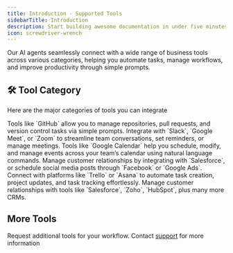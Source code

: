 ```yaml
---
title: Introduction - Supported Tools
sidebarTitle: Introduction
description: Start building awesome documentation in under five minutes with the Prism theme.
icon: screwdriver-wrench 
---
```



Our AI agents seamlessly connect with a wide range of business tools across various categories, helping you automate tasks, manage workflows, and improve productivity through simple prompts. 

## 🛠️ Tool Category
Here are the major categories of tools you can integrate

<AccordionGroup>

 <Accordion title="Version Control & Code Management">
    Tools like `GitHub` allow you to manage repositories, pull requests, and version control tasks via simple prompts.
  </Accordion>

 <Accordion title="Communication & Collaboration">
    Integrate with `Slack`, `Google Meet`, or `Zoom` to streamline team conversations, set reminders, or manage meetings.
  </Accordion>

 <Accordion title="Calendar & Scheduling">
    Tools like `Google Calendar` help you schedule, modify, and manage events across your team’s calendar using natural language commands.
  </Accordion>

  <Accordion title="Marketing Tools">
 Manage customer relationships by integrating with `Salesforce`, or schedule social media posts through `Facebook` or `Google Ads`.

  </Accordion>

  <Accordion title="Project & Task Management" >
   Connect with platforms like `Trello` or `Asana` to automate task creation, project updates, and task tracking effortlessly.
  </Accordion>


  <Accordion title="CRM" >
   Manage customer relationships with tools like `Salesforce`, `Zoho`, `HubSpot`, plus many more CRMs.
  </Accordion>

 
</AccordionGroup>


## More Tools

Request additional tools for your workflow. Contact [support](mailto:support@zeroagent.io) for more information

<br />
<Banner />